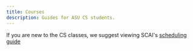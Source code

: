 ```yaml
---
title: Courses
description: Guides for ASU CS students.
---
```



If you are new to the CS classes, we suggest viewing SCAI's [scheduling guide](https://degrees.apps.asu.edu/major-map/ASU00/ESCSEBS/null/ALL/2024)

<MarkdownContent />
